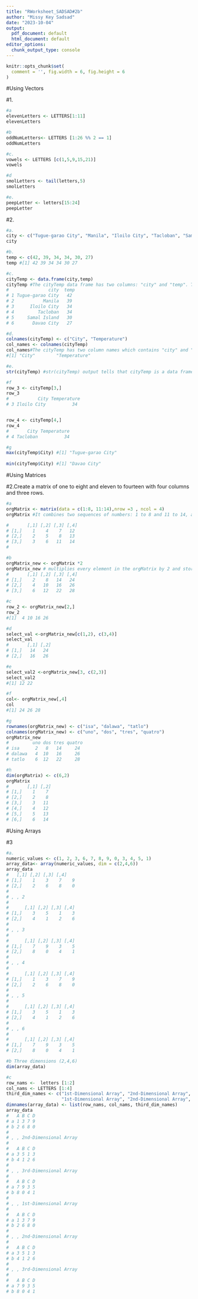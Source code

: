```yaml
---
title: "RWorksheet_SADSAD#2b"
author: "Missy Key Sadsad"
date: "2023-10-04"
output:
  pdf_document: default
  html_document: default
editor_options: 
  chunk_output_type: console
---
```

```r
knitr::opts_chunk$set(
  comment = '', fig.width = 6, fig.height = 6
)
```

 
#Using Vectors

#1.  
 
```r
#a
elevenLetters <- LETTERS[1:11]
elevenLetters

#b 
oddNumLetters<- LETTERS [1:26 %% 2 == 1]
oddNumLetters

#c. 
vowels <- LETTERS [c(1,5,9,15,21)] 
vowels

#d
smolLetters <- tail(letters,5)
smolLetters

#e. 
peepLetter <- letters[15:24]
peepLetter
```
 
#2. 
```r
#a. 
city <- c("Tugue-garao City", "Manila", "Iloilo City", "Tacloban", "Samal Island", "Davao City")
city
``` 

```r
#b. 
temp <- c(42, 39, 34, 34, 30, 27)
temp #[1] 42 39 34 34 30 27
```

```r
#c. 
cityTemp <- data.frame(city,temp)
cityTemp #The cityTemp data frame has two columns: "city" and "temp". The "city" column contains the city names,                                 and the "temp" column contains the corresponding temperature values.
#               city  temp
# 1 Tugue-garao City   42
# 2           Manila   39
# 3      Iloilo City   34
# 4         Tacloban   34
# 5     Samal Island   30
# 6       Davao City   27
```

```r
#d.
colnames(cityTemp) <- c("City", "Temperature")
col_names <- colnames(cityTemp) 
col_names#The cityTemp has two column names which contains "city" and "temperature", and                                                         the result is that the two column names was change into "City" and "Temperature".
#[1] "City"        "Temperature"
``` 

```r
#e. 
str(cityTemp) #str(cityTemp) output tells that cityTemp is a data frame with two columns:"City" and "Temperature",                    #and it provides information about the data types contained in each column.
``` 

```r
#f  
row_3 <- cityTemp[3,]
row_3   
#           City Temperature
# 3 Iloilo City          34


row_4 <- cityTemp[4,]
row_4  
#       City Temperature
# 4 Tacloban          34
```

```r
#g
max(cityTemp$City) #[1] "Tugue-garao City"
  
min(cityTemp$City) #[1] "Davao City"
```
#Using Matrices

#2.Create a matrix of one to eight and eleven to fourteen with four columns and three rows.

```r
#a
orgMatrix <- matrix(data = c(1:8, 11:14),nrow =3 , ncol = 4)
orgMatrix #It combines two sequences of numbers: 1 to 8 and 11 to 14, arranging them into the specified number of rows and columns.

#       [,1] [,2] [,3] [,4]
# [1,]    1    4    7   12
# [2,]    2    5    8   13
# [3,]    3    6   11   14
# 
``` 

```r
#b
orgMatrix_new <- orgMatrix *2
orgMatrix_new # multiplies every element in the orgMatrix by 2 and stores the result in a new matrix called orgMatrix_new
#       [,1] [,2] [,3] [,4]
# [1,]    2    8   14   24
# [2,]    4   10   16   26
# [3,]    6   12   22   28
```

```r
#c
row_2 <- orgMatrix_new[2,]
row_2  
#[1]  4 10 16 26
```

```r
#d
select_val <-orgMatrix_new[c(1,2), c(3,4)] 
select_val  
#       [,1] [,2]
# [1,]   14   24
# [2,]   16   26
```

```r
#e 
select_val2 <-orgMatrix_new[3, c(2,3)]
select_val2  
#[1] 12 22
```

```r
#f
col<- orgMatrix_new[,4]
col
#[1] 24 26 28
```

```r
#g
rownames(orgMatrix_new) <- c("isa", "dalawa", "tatlo")
colnames(orgMatrix_new) <- c("uno", "dos", "tres", "quatro")
orgMatrix_new
#         uno dos tres quatro
# isa      2   8   14     24
# dalawa   4  10   16     26
# tatlo    6  12   22     28
```

```r
#h
dim(orgMatrix) <- c(6,2)
orgMatrix 
#       [,1] [,2]
# [1,]    1    7
# [2,]    2    8
# [3,]    3   11
# [4,]    4   12
# [5,]    5   13
# [6,]    6   14
```

#Using Arrays

#3

```r
#a.
numeric_values <- c(1, 2, 3, 6, 7, 8, 9, 0, 3, 4, 5, 1)
array_data<- array(numeric_values, dim = c(2,4,6))
array_data
#   [,1] [,2] [,3] [,4]
# [1,]    1    3    7    9
# [2,]    2    6    8    0
# 
# , , 2
# 
#      [,1] [,2] [,3] [,4]
# [1,]    3    5    1    3
# [2,]    4    1    2    6
# 
# , , 3
# 
#      [,1] [,2] [,3] [,4]
# [1,]    7    9    3    5
# [2,]    8    0    4    1
# 
# , , 4
# 
#      [,1] [,2] [,3] [,4]
# [1,]    1    3    7    9
# [2,]    2    6    8    0
# 
# , , 5
# 
#      [,1] [,2] [,3] [,4]
# [1,]    3    5    1    3
# [2,]    4    1    2    6
# 
# , , 6
# 
#      [,1] [,2] [,3] [,4]
# [1,]    7    9    3    5
# [2,]    8    0    4    1
```

```r
#b Three dimensions (2,4,6)
dim(array_data)
```

```r
#c
row_nams <-  letters [1:2]
col_nams <- LETTERS [1:4]
third_dim_names <- c("1st-Dimensional Array", "2nd-Dimensional Array", "3rd-Dimensional Array",
                     "1st-Dimensional Array", "2nd-Dimensional Array", "3rd-Dimensional Array")
dimnames(array_data) <- list(row_nams, col_nams, third_dim_names)
array_data
#   A B C D
# a 1 3 7 9
# b 2 6 8 0
# 
# , , 2nd-Dimensional Array
# 
#   A B C D
# a 3 5 1 3
# b 4 1 2 6
# 
# , , 3rd-Dimensional Array
# 
#   A B C D
# a 7 9 3 5
# b 8 0 4 1
# 
# , , 1st-Dimensional Array
# 
#   A B C D
# a 1 3 7 9
# b 2 6 8 0
# 
# , , 2nd-Dimensional Array
# 
#   A B C D
# a 3 5 1 3
# b 4 1 2 6
# 
# , , 3rd-Dimensional Array
# 
#   A B C D
# a 7 9 3 5
# b 8 0 4 1
```
